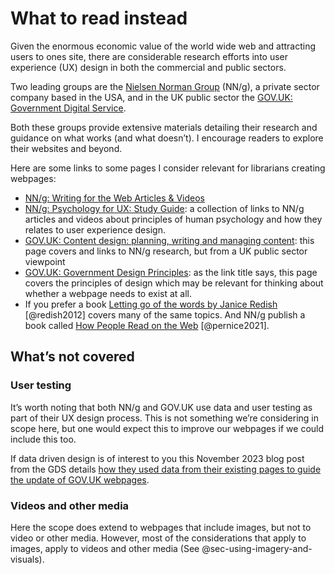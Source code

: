 # What to read instead {#sec-what-to-read-instead}

Given the enormous economic value of the world wide web and attracting users to ones site, there are considerable research efforts into user experience (UX) design in both the commercial and public sectors.

Two leading groups are the [Nielsen Norman Group](https://www.nngroup.com/){target="_blank"} (NN/g), a private sector company based in the USA, and in the UK public sector the [GOV.UK: Government Digital Service](https://www.gov.uk/government/organisations/government-digital-service).

Both these groups provide extensive materials detailing their research and guidance on what works (and what doesn't). I encourage readers to explore their websites and beyond.

Here are some links to some pages I consider relevant for librarians creating webpages:

-   [NN/g: Writing for the Web Articles & Videos](https://www.nngroup.com/topic/writing-web/){.uri}
-   [NN/g: Psychology for UX: Study Guide](https://www.nngroup.com/articles/psychology-study-guide/){.uri}: a collection of links to NN/g articles and videos about principles of human psychology and how they relates to user experience design.
-   [GOV.UK: Content design: planning, writing and managing content](https://www.gov.uk/guidance/content-design/writing-for-gov-uk){.uri}: this page covers and links to NN/g research, but from a UK public sector viewpoint
-   [GOV.UK: Government Design Principles](https://www.gov.uk/guidance/government-design-principles){.uri}: as the link title says, this page covers the principles of design which may be relevant for thinking about whether a webpage needs to exist at all.
-   If you prefer a book [Letting go of the words by Janice Redish](https://southampton.on.worldcat.org/oclc/798674328) [@redish2012] covers many of the same topics. And NN/g publish a book called [How People Read on the Web](https://www.nngroup.com/reports/how-people-read-web-eyetracking-evidence/) [@pernice2021].

## What's not covered {#sec-whats-not-covered}

### User testing {#sec-user-testing}

It's worth noting that both NN/g and GOV.UK use data and user testing as part of their UX design process. This is not something we're considering in scope here, but one would expect this to improve our webpages if we could include this too.

If data driven design is of interest to you this November 2023 blog post from the GDS details [how they used data from their existing pages to guide the update of GOV.UK webpages](https://insidegovuk.blog.gov.uk/2023/11/01/a-bold-new-look-for-the-gov-uk-homepage/).

### Videos and other media

Here the scope does extend to webpages that include images, but not to video or other media. However, most of the considerations that apply to images, apply to videos and other media (See @sec-using-imagery-and-visuals).
